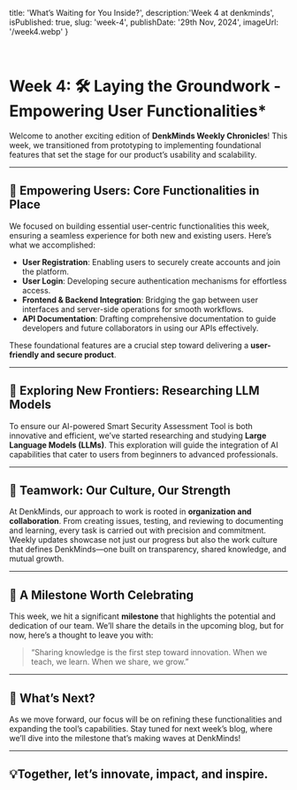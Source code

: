   title: 'What’s Waiting for You Inside?',
  description:'Week 4 at denkminds',
  isPublished: true,
  slug: 'week-4',
  publishDate: '29th Nov, 2024',
  imageUrl: '/week4.webp'
}

<br />


# Week 4: 🛠️ Laying the Groundwork - Empowering User Functionalities*  

Welcome to another exciting edition of **DenkMinds Weekly Chronicles**! This week, we transitioned from prototyping to implementing foundational features that set the stage for our product’s usability and scalability.  

---

## 🚀 Empowering Users: Core Functionalities in Place  
We focused on building essential user-centric functionalities this week, ensuring a seamless experience for both new and existing users. Here’s what we accomplished:  
- **User Registration**: Enabling users to securely create accounts and join the platform.  
- **User Login**: Developing secure authentication mechanisms for effortless access.  
- **Frontend & Backend Integration**: Bridging the gap between user interfaces and server-side operations for smooth workflows.  
- **API Documentation**: Drafting comprehensive documentation to guide developers and future collaborators in using our APIs effectively.  

These foundational features are a crucial step toward delivering a **user-friendly and secure product**.  

---

## 🧠 Exploring New Frontiers: Researching LLM Models  
To ensure our AI-powered Smart Security Assessment Tool is both innovative and efficient, we’ve started researching and studying **Large Language Models (LLMs)**. This exploration will guide the integration of AI capabilities that cater to users from beginners to advanced professionals.  

---

## 🤝 Teamwork: Our Culture, Our Strength  
At DenkMinds, our approach to work is rooted in **organization and collaboration**. From creating issues, testing, and reviewing to documenting and learning, every task is carried out with precision and commitment. Weekly updates showcase not just our progress but also the work culture that defines DenkMinds—one built on transparency, shared knowledge, and mutual growth.  

---

## 🎉 A Milestone Worth Celebrating  
This week, we hit a significant **milestone** that highlights the potential and dedication of our team. We’ll share the details in the upcoming blog, but for now, here’s a thought to leave you with:  

> “Sharing knowledge is the first step toward innovation. When we teach, we learn. When we share, we grow.”  

---

## 🔮 What’s Next?  
As we move forward, our focus will be on refining these functionalities and expanding the tool’s capabilities. Stay tuned for next week’s blog, where we’ll dive into the milestone that’s making waves at DenkMinds!  

---

## 💡Together, let’s innovate, impact, and inspire.